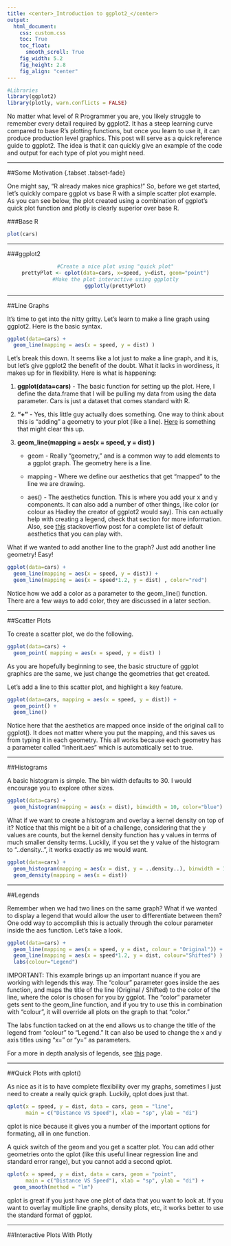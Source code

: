 ```yaml
---
title: <center>_Introduction to ggplot2_</center>
output: 
  html_document:
    css: custom.css
    toc: True
    toc_float:
      smooth_scroll: True
    fig_width: 5.2
    fig_height: 2.8
    fig_align: "center"
---
```



```r
#Libraries
library(ggplot2)
library(plotly, warn.conflicts = FALSE)
```

No matter what level of R Programmer you are, you likely struggle to remember every detail required by ggplot2. It has a steep learning curve compared to base R's plotting functions, but once you learn to use it, it can produce production level graphics. This post will serve as a quick reference guide to ggplot2. The idea is that it can quickly give an example of the code and output for each type of plot you might need.

---


##Some Motivation {.tabset .tabset-fade}

One might say, "R already makes nice graphics!" So, before we get started, let's quickly compare ggplot vs base R with a simple scatter plot example. As you can see below, the plot created using a combination of ggplot's quick plot function and plotly is clearly superior over base R.

###Base R
```r
plot(cars)
```

---

###ggplot2

<center>

```r
#Create a nice plot using "quick plot"
prettyPlot <- qplot(data=cars, x=speed, y=dist, geom="point")
#Make the plot interactive using ggplotly
ggplotly(prettyPlot)
```

</center>

---

##Line Graphs

It's time to get into the nitty gritty. Let's learn to make a line graph using ggplot2. Here is the basic syntax.
```r
ggplot(data=cars) +
  geom_line(mapping = aes(x = speed, y = dist) )
```

Let's break this down. It seems like a lot just to make a line graph, and it is, but let's give ggplot2 the benefit of the doubt. What it lacks in wordiness, it makes up for in flexibility. Here is what is happening:


1) __ggplot(data=cars)__ - The basic function for setting up the plot. Here, I define the data.frame that I will be pulling my data from using the data parameter. Cars is just a dataset that comes standard with R.

2) __"+"__ - Yes, this little guy actually does something. One way to think about this is "adding" a geometry to your plot (like a line). [Here](http://stackoverflow.com/questions/38166708/plus-sign-between-ggplot2-and-other-function-r) is something that might clear this up.

3) __geom_line(mapping = aes(x = speed, y = dist) )__
    * geom -  Really "geometry," and is a common way to add elements to a ggplot graph. The geometry here is a line.
    
    * mapping - Where we define our aesthetics that get "mapped" to the line we are drawing.
    
    * aes() - The aesthetics function. This is where you add your x and y components. It can also add a number of other things, like color (or colour as Hadley the creator of ggplot2 would say). This can actually help with creating a legend, check that section for more information. Also, see [this](http://stackoverflow.com/questions/11657380/is-there-a-table-or-catalog-of-aesthetics-for-ggplot2) stackoverflow post for a complete list of default aesthetics that you can play with.
    

What if we wanted to add another line to the graph? Just add another line geometry! Easy!

```r
ggplot(data=cars) +
  geom_line(mapping = aes(x = speed, y = dist)) +
  geom_line(mapping = aes(x = speed*1.2, y = dist) , color="red")
```

Notice how we add a color as a parameter to the geom_line() function. There are a few ways to add color, they are discussed in a later section. 

---

##Scatter Plots

To create a scatter plot, we do the following.

```r
ggplot(data=cars) +
  geom_point( mapping = aes(x = speed, y = dist) )
```

As you are hopefully beginning to see, the basic structure of ggplot graphics are the same, we just change the geometries that get created. 

Let's add a line to this scatter plot, and highlight a key feature. 

```r
ggplot(data=cars, mapping = aes(x = speed, y = dist)) +
  geom_point() +
  geom_line()
```

Notice here that the aesthetics are mapped once inside of the original call to ggplot(). It does not matter where you put the mapping, and this saves us from typing it in each geometry. This all works because each geometry has a parameter called "inherit.aes" which is automatically set to true. 

---

##Histograms

A basic histogram is simple. The bin width defaults to 30. I would encourage you to explore other sizes.

```r
ggplot(data=cars) +
  geom_histogram(mapping = aes(x = dist), binwidth = 10, color="blue")
```

What if we want to create a histogram and overlay a kernel density on top of it? Notice that this might be a bit of a challenge, considering that the y values are counts, but the kernel density function has y values in terms of much smaller density terms. Luckily, if you set the y value of the histogram to "..density..", it works exactly as we would want.

```r
ggplot(data=cars) +
  geom_histogram(mapping = aes(x = dist, y = ..density..), binwidth = 10, color="blue") +
  geom_density(mapping = aes(x = dist))
```

---

##Legends

Remember when we had two lines on the same graph? What if we wanted to display a legend that would allow the user to differentiate between them? One odd way to accomplish this is actually through the colour parameter inside the aes function. Let's take a look.

```r
ggplot(data=cars) +
  geom_line(mapping = aes(x = speed, y = dist, colour = "Original")) +
  geom_line(mapping = aes(x = speed*1.2, y = dist, colour="Shifted") ) +
  labs(colour="Legend")
```

IMPORTANT: This example brings up an important nuance if you are working with legends this way. The "colour" parameter goes inside the aes function, and maps the title of the line (Original / Shifted) to the color of the line, where the color is chosen for you by ggplot. The "color" parameter gets sent to the geom_line function, and if you try to use this in combination with "colour", it will override all plots on the graph to that "color."

The labs function tacked on at the end allows us to change the title of the legend from "colour" to "Legend." It can also be used to change the x and y axis titles using "x=" or "y=" as parameters.

For a more in depth analysis of legends, see [this](http://www.cookbook-r.com/Graphs/Legends_(ggplot2)/) page.

---

##Quick Plots with qplot()

As nice as it is to have complete flexibility over my graphs, sometimes I just need to create a really quick graph. Luckily, qplot does just that.

```r
qplot(x = speed, y = dist, data = cars, geom = "line",
      main = c("Distance VS Speed"), xlab = "sp", ylab = "di")
```

qplot is nice because it gives you a number of the important options for formating, all in one function.

A quick switch of the geom and you get a scatter plot. You can add other geometries onto the qplot (like this useful linear regression line and standard error range), but you cannot add a second qplot. 

```r
qplot(x = speed, y = dist, data = cars, geom = "point",
      main = c("Distance VS Speed"), xlab = "sp", ylab = "di") +
  geom_smooth(method = "lm")
```

qplot is great if you just have one plot of data that you want to look at. If you want to overlay multiple line graphs, density plots, etc, it works better to use the standard format of ggplot.

---

##Interactive Plots With Plotly

